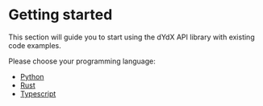 # Getting started

This section will guide you to start using the dYdX API library with existing code examples.

Please choose your programming language:
- [Python](/interaction/client/quick-start-py)
- [Rust](/interaction/client/quick-start-rs)
- [Typescript](/interaction/client/quick-start-ts)

